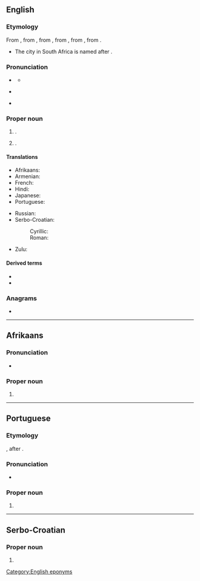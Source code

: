 ==English==
{{wikipedia|Durban (disambiguation)|Durban|lang=en}}
{{slim-wikipedia|lang=en}}

===Etymology===
From {{m|en|D'Urban}}, from {{der|en|fr|d'Urbain}}, from {{m|fr|Urbain}}, from {{der|en|la|Urbanus}}, from {{m|la|urbanis}}, from {{m|la|urbs}}.
* The city in South Africa is named after {{w|lang=en|Benjamin D'Urban}}.

===Pronunciation===
* {{a|UK}} {{IPA|en|/ˈdɜː.bən/}}
** {{audio|en|LL-Q1860 (eng)-Vealhurl-Durban.wav|Audio (Southern England)}}
* {{a|US}} {{IPA|en|/ˈdɝ.bən/}}
* {{rhymes|en|ɜː(ɹ)bən}}

===Proper noun===
{{en-proper noun|~}}

# {{place|en|city/and/seaport|p/KwaZulu-Natal|Republic of|c/South Africa}}.
# {{lb|en|countable}} {{surname|en}}.
#: {{syn|en|D'Urban|d'Urban|dUrban}}

====Translations====
{{trans-top|city in South Africa}}
* Afrikaans: {{t|af|Durban}}
* Armenian: {{t+|hy|Դուրբան}}
* French: {{t+|fr|Durban}}
* Hindi: {{t-needed|hi}}
* Japanese: {{t|ja|ダーバン|tr=Dāban|sc=Jpan}}
* Portuguese: {{t|pt|Durban|f}}
{{trans-mid}}
* Russian: {{t|ru|Ду́рбан|m}}
* Serbo-Croatian:
*: Cyrillic: {{t|sh|Дурбан|m|sc=Cyrl}}
*: Roman: {{t|sh|Durban|m}}
* Zulu: {{t|zu|eThekwini}}
{{trans-bottom}}

====Derived terms====
* {{l|en|Durbanite}}
* {{l|en|Durban poison}}

===Anagrams===
* {{anagrams|en|a=abdnru|Dunbar|dun-bar}}

[[Category:English eponyms]]

----

==Afrikaans==

===Pronunciation===
* {{audio|af|LL-Q14196 (afr)-Oesjaar-Durban.wav|Audio}}

===Proper noun===
{{head|af|proper noun}}

# {{place|af|city|c/South Africa|t=Durban}}

----

==Portuguese==

===Etymology===
{{ubor|pt|en|Durban}}, after {{w|Sir Benjamin D'Urban}}.

===Pronunciation===
* {{a|BR}} {{IPA|pt|/duʁ.ˈbɐ̃/}}

===Proper noun===
{{pt-proper noun}}

# {{place|pt|city|c/South Africa|t=Durban}}

----

==Serbo-Croatian==
{{wikipedia|lang=sh}}

===Proper noun===
{{sh-proper noun|g=m}}

# {{place|sh|city|c/South Africa|t=Durban}}